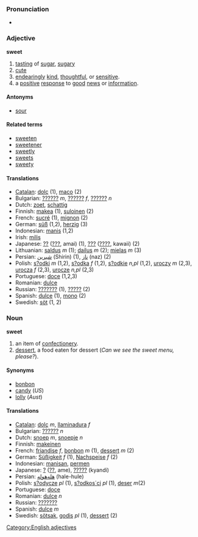 === Pronunciation ===
*{{IPA|[swiːt]}}

=== Adjective ===
'''sweet'''

# [[tasting]] of [[sugar]], [[sugary]]
# [[cute]]
# [[endearing]]ly [[kind]], [[thoughtful]], or [[sensitive]].
# a [[positive]] [[response]] to [[good]] [[news]] or [[information]].
==== Antonyms ====
*[[sour]]

==== Related terms ====
*[[sweeten]]
*[[sweetener]]
*[[sweetly]]
*[[sweets]]
*[[sweety]]

==== Translations ====
*[[Catalan]]: [[dolç]] (1), [[maco]] (2)
*Bulgarian: [[??????]] ''m'', [[??????]] ''f'', [[??????]] ''n''
*Dutch: [[zoet]], [[schattig]]
*Finnish: [[makea]] (1), [[suloinen]] (2)
*French: [[sucré]] (1), [[mignon]] (2)
*German: [[süß]] (1,2), [[herzig]] (3)
*Indonesian: [[manis]] (1,2)
*Irish: [[milis]]
*Japanese: [[??]] ([[???]], amai) (1), [[???]] ([[????]], kawaii) (2)
*Lithuanian: [[saldus]] ''m'' (1); [[dailus]] ''m'' (2); [[mielas]] ''m'' (3)
*Persian: [[شیرین]] (Shirin) (1), [[ناز]] (naz) (2) 
*Polish: [[s?odki]] ''m'' (1,2), [[s?odka]] ''f'' (1,2), [[s?odkie]] ''n,pl'' (1,2), [[uroczy]] ''m'' (2,3), [[urocza]] ''f'' (2,3), [[urocze]] ''n,pl'' (2,3)
*Portuguese: [[doce]] (1,2,3)
*Romanian: [[dulce]]
*Russian: [[???????]] (1), [[?????]] (2)
*Spanish: [[dulce]] (1), [[mono]] (2)
*Swedish: [[söt]] (1, 2)

=== Noun ===
'''sweet'''

# an item of [[confectionery]].
# [[dessert]], a food eaten for dessert (''Can we see the sweet menu, please?'').

==== Synonyms ====
*[[bonbon]]
*[[candy]] (''US'')
*[[lolly]] (''Aust'')

==== Translations ====
*[[Catalan]]: [[dolç]] ''m'', [[llaminadura]] ''f''
*Bulgarian: [[??????]] ''n''
*Dutch: [[snoep]] ''m'', [[snoepje]] ''n''
*Finnish: [[makeinen]]
*French: [[friandise]] ''f'', [[bonbon]] ''m'' (1), [[dessert]] ''m'' (2)
*German: [[Süßigkeit]] ''f'' (1), [[Nachspeise]] ''f'' (2)
*Indonesian: [[manisan]], [[permen]]
*Japanese: [[?]] ([[??]], ame), [[?????]] (kyandi)
*Persian: [[هله‌هوله]] (hale-hule)
*Polish: [[s?odycze]] ''pl'' (1), [[s?odkos´ci]] ''pl'' (1), [[deser]] ''m''(2)
*Portuguese: [[doce]]
*Romanian: [[dulce]] ''n''
*Russian: [[???????]]
*Spanish: [[dulce]] ''m''
*Swedish: [[sötsak]], [[godis]] ''pl'' (1), [[dessert]] (2)

[[Category:English adjectives]]